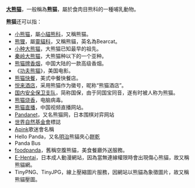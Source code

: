 '''[[大熊猫|大熊猫]]'''，一般稱為'''熊猫'''，屬於食肉目熊科的一種哺乳動物。

'''熊猫'''还可以指：
* [[小熊猫|小熊猫]]，屬[[小貓熊科|小貓熊科]]，又稱熊猫。
* [[熊狸|熊狸]]，屬[[靈貓科|靈貓科]]，又稱熊貓，英名為Bearcat。
* [[小种大熊猫|小种大熊猫]]，大熊猫已知最早的祖先。
* [[秦岭大熊猫|秦岭大熊猫]]，大熊猫种以下的一个亚种。
* [[熊猫牌香烟|熊猫牌香烟]]，中国大陆的一款高级香烟。
* 《[[功夫熊猫|功夫熊猫]]》，美国电影。
* [[熊猫快餐|熊猫快餐]]，美式中餐快餐店。
* [[悦来酒店|悦来酒店]]，采用熊猫作为徽号，昵称“熊猫酒店”。
* [[国内安全保卫支队|国内安全保卫支队]]，简称国保，由于同国宝同音，遂有时被人称为熊猫。
* [[熊猫烧香|熊猫烧香]]，电脑病毒。
* [[熊猫直播|熊猫直播]]，中国视频直播网站。
* [[Pandanet|Pandanet]]，又名熊猫网，日本围棋对弈网站
*[[世界自然基金會|世界自然基金會]]標誌
*[[Apink|Apink]]歌迷會名稱
*Hello Panda，又名[[明治_(企業)|明治]]熊貓夾心[[餅乾|餅乾]]
*Panda Bus
*[[foodpanda|foodpanda]]，舊稱空腹熊貓，美食餐廳外送服務。
*[[E-Hentai|E-Hentai]]，日本成人動漫網站，因為當無連線權限時會出現傷心熊貓，故又稱熊貓網。
*TinyPNG、TinyJPG，線上壓縮圖片服務，因網站以熊貓為象徵圖片，故又稱熊貓壓圖。
{{Disambig|N|Cat=二字消歧义}}